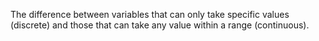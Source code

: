 
The difference between variables that can only take specific values (discrete) and those that can take any value within a range (continuous).